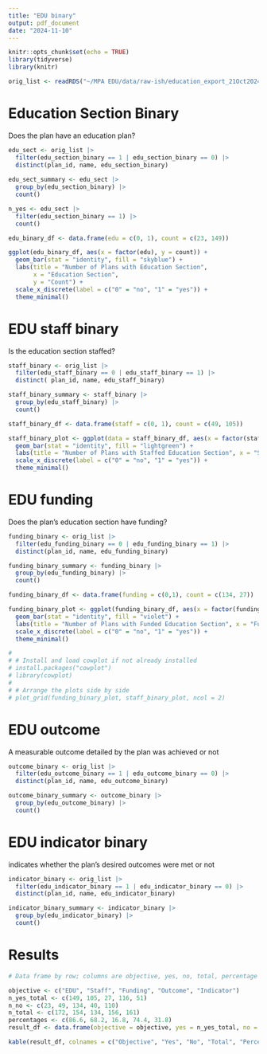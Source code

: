 ```yaml
---
title: "EDU binary"
output: pdf_document
date: "2024-11-10"
---
```


```r
knitr::opts_chunk$set(echo = TRUE)
library(tidyverse)
library(knitr)
```

```r
orig_list <- readRDS("~/MPA EDU/data/raw-ish/education_export_21Oct2024.Rds")
```

# Education Section Binary
Does the plan have an education plan? 

```r
edu_sect <- orig_list |> 
  filter(edu_section_binary == 1 | edu_section_binary == 0) |> 
  distinct(plan_id, name, edu_section_binary)
  
edu_sect_summary <- edu_sect |> 
  group_by(edu_section_binary) |> 
  count()
```

```r
n_yes <- edu_sect |> 
  filter(edu_section_binary == 1) |> 
  count()
```

```r
edu_binary_df <- data.frame(edu = c(0, 1), count = c(23, 149))

ggplot(edu_binary_df, aes(x = factor(edu), y = count)) +
  geom_bar(stat = "identity", fill = "skyblue") +
  labs(title = "Number of Plans with Education Section",
       x = "Education Section",
       y = "Count") +
  scale_x_discrete(label = c("0" = "no", "1" = "yes")) + 
  theme_minimal()
```

# EDU staff binary
Is the education section staffed? 

```r
staff_binary <- orig_list |> 
  filter(edu_staff_binary == 0 | edu_staff_binary == 1) |> 
  distinct( plan_id, name, edu_staff_binary)

staff_binary_summary <- staff_binary |> 
  group_by(edu_staff_binary) |> 
  count()
```
```r
staff_binary_df <- data.frame(staff = c(0, 1), count = c(49, 105))

staff_binary_plot <- ggplot(data = staff_binary_df, aes(x = factor(staff), y = count)) +
  geom_bar(stat = "identity", fill = "lightgreen") +
  labs(title = "Number of Plans with Staffed Education Section", x = "Staff", y = "count") +
  scale_x_discrete(label = c("0" = "no", "1" = "yes")) +
  theme_minimal()
```

# EDU funding
Does the plan's education section have funding? 

```r
funding_binary <- orig_list |> 
  filter(edu_funding_binary == 0 | edu_funding_binary == 1) |> 
  distinct(plan_id, name, edu_funding_binary)

funding_binary_summary <- funding_binary |> 
  group_by(edu_funding_binary) |> 
  count()
```

```r
funding_binary_df <- data.frame(funding = c(0,1), count = c(134, 27))

funding_binary_plot <- ggplot(funding_binary_df, aes(x = factor(funding), y = count)) +
  geom_bar(stat = "identity", fill = "violet") +
  labs(title = "Number of Plans with Funded Education Section", x = "Funding", y = "count") +
  scale_x_discrete(label = c("0" = "no", "1" = "yes")) +
  theme_minimal()
```

```r
# 
# # Install and load cowplot if not already installed
# install.packages("cowplot")
# library(cowplot)
# 
# # Arrange the plots side by side
# plot_grid(funding_binary_plot, staff_binary_plot, ncol = 2)
```

# EDU outcome
A measurable outcome detailed by the plan was achieved or not

```r
outcome_binary <- orig_list |> 
  filter(edu_outcome_binary == 1 | edu_outcome_binary == 0) |> 
  distinct(plan_id, name, edu_outcome_binary)

outcome_binary_summary <- outcome_binary |> 
  group_by(edu_outcome_binary) |> 
  count()
```

# EDU indicator binary
indicates whether the plan's desired outcomes were met or not

```r
indicator_binary <- orig_list |> 
  filter(edu_indicator_binary == 1 | edu_indicator_binary == 0) |> 
  distinct(plan_id, name, edu_indicator_binary)

indicator_binary_summary <- indicator_binary |> 
  group_by(edu_indicator_binary) |> 
  count()
```

# Results

```r
# Data frame by row; columns are objective, yes, no, total, percentage yes

objective <- c("EDU", "Staff", "Funding", "Outcome", "Indicator")
n_yes_total <- c(149, 105, 27, 116, 51)
n_no <- c(23, 49, 134, 40, 110)
n_total <- c(172, 154, 134, 156, 161)
percentages <- c(86.6, 68.2, 16.8, 74.4, 31.8)
result_df <- data.frame(objective = objective, yes = n_yes_total, no = n_no, total = n_total, percent = percentages)

kable(result_df, colnames = c("Objective", "Yes", "No", "Total", "Percentage Yes"))
```

